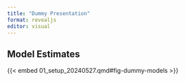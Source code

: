 ```yaml
---
title: "Dummy Presentation"
format: revealjs
editor: visual
---
```


## Model Estimates

{{< embed 01_setup_20240527.qmd#fig-dummy-models >}}
